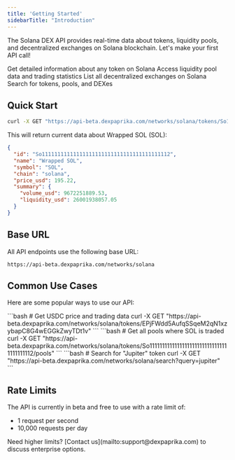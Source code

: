```yaml
---
title: 'Getting Started'
sidebarTitle: "Introduction"
---
```


The Solana DEX API provides real-time data about tokens, liquidity pools, and decentralized exchanges on Solana blockchain. Let's make your first API call!

<CardGroup>
  <Card 
    title="Tokens" 
    icon="coins"
    href="/api-reference/endpoint/tokens"
  >
    Get detailed information about any token on Solana
  </Card>
  <Card
    title="Pools"
    icon="water"
    href="/api-reference/endpoint/pools"
  >
    Access liquidity pool data and trading statistics
  </Card>
  <Card
    title="DEXes"
    icon="building-columns"
    href="/api-reference/endpoint/dexes"
  >
    List all decentralized exchanges on Solana
  </Card>
  <Card
    title="Search"
    icon="magnifying-glass"
    href="/api-reference/endpoint/search"
  >
    Search for tokens, pools, and DEXes
  </Card>
</CardGroup>

## Quick Start

```bash
curl -X GET "https://api-beta.dexpaprika.com/networks/solana/tokens/So11111111111111111111111111111111111111112"
```

This will return current data about Wrapped SOL (SOL):

```json
{
  "id": "So11111111111111111111111111111111111111112",
  "name": "Wrapped SOL",
  "symbol": "SOL",
  "chain": "solana",
  "price_usd": 195.22,
  "summary": {
    "volume_usd": 9672251889.53,
    "liquidity_usd": 26001938057.05
  }
}
```

## Base URL

All API endpoints use the following base URL:

```
https://api-beta.dexpaprika.com/networks/solana
```


## Common Use Cases

Here are some popular ways to use our API:

<AccordionGroup>
  <Accordion title="Track Token Prices">
    ```bash
    # Get USDC price and trading data
    curl -X GET "https://api-beta.dexpaprika.com/networks/solana/tokens/EPjFWdd5AufqSSqeM2qN1xzybapC8G4wEGGkZwyTDt1v"
    ```
  </Accordion>
  <Accordion title="Monitor Liquidity Pools">
    ```bash
    # Get all pools where SOL is traded
    curl -X GET "https://api-beta.dexpaprika.com/networks/solana/tokens/So11111111111111111111111111111111111111112/pools"
    ```
  </Accordion>
  <Accordion title="Search Tokens">
    ```bash
    # Search for "Jupiter" token
    curl -X GET "https://api-beta.dexpaprika.com/networks/solana/search?query=jupiter"
    ```
  </Accordion>
</AccordionGroup>

## Rate Limits

The API is currently in beta and free to use with a rate limit of:
- 1 request per second
- 10,000 requests per day

<Note>
  Need higher limits? [Contact us](mailto:support@dexpaprika.com) to discuss enterprise options.
</Note>
